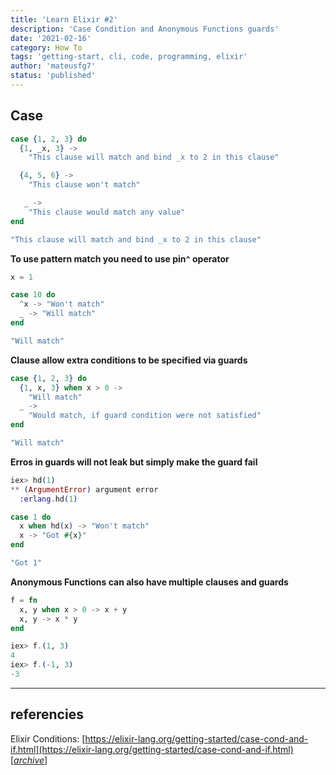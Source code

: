 ```yaml
---
title: 'Learn Elixir #2'
description: 'Case Condition and Anonymous Functions guards'
date: '2021-02-16'
category: How To
tags: 'getting-start, cli, code, programming, elixir'
author: 'mateusfg7'
status: 'published'
---
```


## Case

```elixir
case {1, 2, 3} do
  {1, _x, 3} ->
    "This clause will match and bind _x to 2 in this clause"

  {4, 5, 6} ->
    "This clause won't match"

   _ ->
    "This clause would match any value"
end
```

```elixir
"This clause will match and bind _x to 2 in this clause"
```

**To use pattern match you need to use pin`^` operator**

```elixir
x = 1

case 10 do
  ^x -> "Won't match"
  _ -> "Will match"
end
```

```elixir
"Will match"
```

**Clause allow extra conditions to be specified via guards**

```elixir
case {1, 2, 3} do
  {1, x, 3} when x > 0 ->
    "Will match"
  _ ->
    "Would match, if guard condition were not satisfied"
end
```

```elixir
"Will match"
```

**Erros in guards will not leak but simply make the guard fail**

```elixir
iex> hd(1)
** (ArgumentError) argument error
  :erlang.hd(1)
```

```elixir
case 1 do
  x when hd(x) -> "Won't match"
  x -> "Got #{x}"
end
```

```elixir
"Got 1"
```

**Anonymous Functions can also have multiple clauses and guards**

```elixir
f = fn
  x, y when x > 0 -> x + y
  x, y -> x * y
end
```

```elixir
iex> f.(1, 3)
4
iex> f.(-1, 3)
-3
```

---

## referencies

Elixir Conditions: [https://elixir-lang.org/getting-started/case-cond-and-if.html](https://elixir-lang.org/getting-started/case-cond-and-if.html) [[_archive_](https://web.archive.org/web/20210920215626/https://elixir-lang.org/getting-started/case-cond-and-if.html)]
